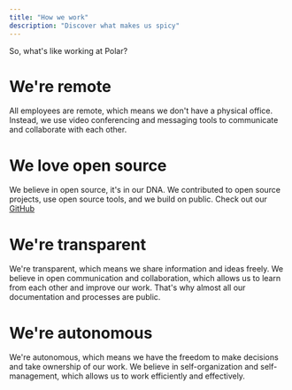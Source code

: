 ```yaml
---
title: "How we work"
description: "Discover what makes us spicy"
---
```


So, what's like working at Polar?

# We're remote
All employees are remote, which means we don't have a physical office. Instead, we use video conferencing and messaging tools to communicate and collaborate with each other.

# We love open source
We believe in open source, it's in our DNA. We contributed to open source projects, use open source tools, and we build on public. Check out our [GitHub](https://github.com/polarsource/polar)

# We're transparent
We're transparent, which means we share information and ideas freely. We believe in open communication and collaboration, which allows us to learn from each other and improve our work. That's why almost all our documentation and processes are public.

# We're autonomous
We're autonomous, which means we have the freedom to make decisions and take ownership of our work. We believe in self-organization and self-management, which allows us to work efficiently and effectively.
